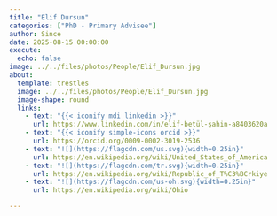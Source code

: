 ```yaml
---
title: "Elif Dursun"
categories: ["PhD - Primary Advisee"]
author: Since
date: 2025-08-15 00:00:00
execute:
  echo: false
image: ../../files/photos/People/Elif_Dursun.jpg
about:
  template: trestles
  image: ../../files/photos/People/Elif_Dursun.jpg
  image-shape: round
  links:
    - text: "{{< iconify mdi linkedin >}}"
      url: https://www.linkedin.com/in/elif-betül-şahin-a8403620a
    - text: "{{< iconify simple-icons orcid >}}"
      url: https://orcid.org/0009-0002-3019-2536
    - text: "![](https://flagcdn.com/us.svg){width=0.25in}"
      url: https://en.wikipedia.org/wiki/United_States_of_America
    - text: "![](https://flagcdn.com/tr.svg){width=0.25in}"
      url: https://en.wikipedia.org/wiki/Republic_of_T%C3%BCrkiye
    - text: "![](https://flagcdn.com/us-oh.svg){width=0.25in}"
      url: https://en.wikipedia.org/wiki/Ohio

---
```




